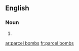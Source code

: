 ==English==

===Noun===
{{head|en|plural}}

# {{plural of|parcel bomb|lang=en|nocat=1}}

[[ar:parcel bombs]]
[[fr:parcel bombs]]